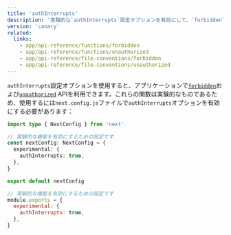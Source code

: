```yaml
---
title: 'authInterrupts'
description: '実験的な`authInterrupts`設定オプションを有効にして、`forbidden`と`unauthorized`を使用する方法を学びます'
version: 'canary'
related:
  links:
    - app/api-reference/functions/forbidden
    - app/api-reference/functions/unauthorized
    - app/api-reference/file-conventions/forbidden
    - app/api-reference/file-conventions/unauthorized
---
```


`authInterrupts`設定オプションを使用すると、アプリケーションで[`forbidden`](/docs/app/api-reference/functions/forbidden)および[`unauthorized`](/docs/app/api-reference/functions/unauthorized) APIを利用できます。これらの関数は実験的なものであるため、使用するには`next.config.js`ファイルで`authInterrupts`オプションを有効にする必要があります：

<Tabs>
<TabItem value="ts" label="TypeScript">

```ts title="next.config.ts" switcher
import type { NextConfig } from 'next'

// 実験的な機能を有効にするための設定です
const nextConfig: NextConfig = {
  experimental: {
    authInterrupts: true,
  },
}

export default nextConfig
```

</TabItem>
<TabItem value="js" label="JavaScript">

```js title="next.config.js" switcher
// 実験的な機能を有効にするための設定です
module.exports = {
  experimental: {
    authInterrupts: true,
  },
}
```

</TabItem>
</Tabs>
